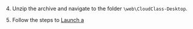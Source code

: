 <PlatformWrapper platform="web">

4. Unzip the archive and navigate to the folder `\web\CloudClass-Desktop`.

5. Follow the steps to [Launch a <Vg k="FC" />](./get-started/#implement-a-flexible-classroom)

</PlatformWrapper>